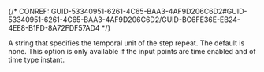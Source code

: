 

{/* CONREF: GUID-53340951-6261-4C65-BAA3-4AF9D206C6D2#GUID-53340951-6261-4C65-BAA3-4AF9D206C6D2/GUID-BC6FE36E-EB24-4EE8-B1FD-8A72FDF57AD4  */}

A string that specifies the temporal unit of the step repeat. The default is none. This option is only available if the input points are time enabled and of time type instant.
